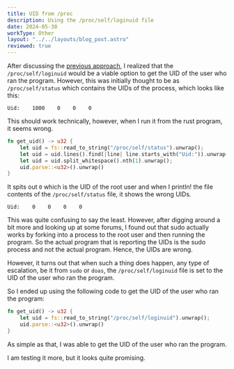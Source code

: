```yaml
---
title: UID from /proc 
description: Using the /proc/self/loginuid file 
date: 2024-05-30
workType: Other
layout: "../../layouts/blog_post.astro"
reviewed: true
---
```


After discussing the [previous approach](/gsoc/logs/uid),
I realized that the `/proc/self/loginuid` would be a viable option to get the UID of the user who ran the program. 
However, this was initially thought to be as `/proc/self/status` which contains the UIDs of the process, which looks
like this:

```
Uid:    1000    0    0    0
```

This should work technically, however, when I run it from the rust program, it seems wrong.

```rust
fn get_uid() -> u32 {
    let uid = fs::read_to_string("/proc/self/status").unwrap();
    let uid = uid.lines().find(|line| line.starts_with("Uid:")).unwrap();
    let uid = uid.split_whitespace().nth(1).unwrap();
    uid.parse::<u32>().unwrap()
}
```

It spits out `0` which is the UID of the root user and when I println! the file contents
of the `/proc/self/status` file, it shows the wrong UIDs.

```
Uid:    0    0    0    0
```

This was quite confusing to say the least.
However, after digging around a bit more and looking up at some forums, I found out that sudo
actually works by forking into a process to the root user and then running the program.
So the actual program that is reporting the UIDs is the sudo process and not the actual program.
Hence, the UIDs are wrong.

However, it turns out that when such a thing does happen, any type of escalation, be it from
`sudo` or `doas`, the `/proc/self/loginuid` file is set to the UID of the user who ran the program.

So I ended up using the following code to get the UID of the user who ran the program:

```rust
fn get_uid() -> u32 {
    let uid = fs::read_to_string("/proc/self/loginuid").unwrap();
    uid.parse::<u32>().unwrap()
}
```

As simple as that, I was able to get the UID of the user who ran the program.

I am testing it more, but it looks quite promising.
